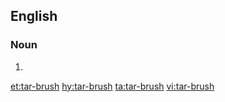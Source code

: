 {{also|tarbrush}}
==English==

===Noun===
{{en-noun|tar-brushes}}

# {{alternative spelling of|tarbrush|lang=en}}

[[et:tar-brush]]
[[hy:tar-brush]]
[[ta:tar-brush]]
[[vi:tar-brush]]